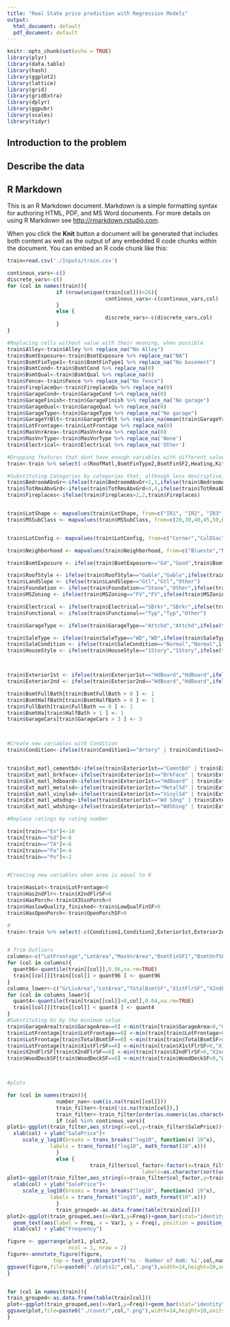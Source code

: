 ```yaml
---
title: "Real State price prediction with Regression Models"
output:
  html_document: default
  pdf_document: default
---
```


```r
knitr::opts_chunk$set(echo = TRUE)
library(plyr)
library(data.table)
library(hash)
library(ggplot2)
library(lattice)
library(grid)
library(gridExtra)
library(dplyr)
library(ggpubr)
library(scales)
library(tidyr)
```

## Introduction to the problem

## Describe the data

## R Markdown

This is an R Markdown document. Markdown is a simple formatting syntax for authoring HTML, PDF, and MS Word documents. For more details on using R Markdown see <http://rmarkdown.rstudio.com>.

When you click the **Knit** button a document will be generated that includes both content as well as the output of any embedded R code chunks within the document. You can embed an R code chunk like this:

```r
train=read.csv('./Inputs/train.csv')
```

```r
continous_vars<-c()
discrete_vars<-c()
for (col in names(train)){
                if (nrow(unique(train[col]))>26){
                                continous_vars<-c(continous_vars,col)
                }
                else {
                                discrete_vars<-c(discrete_vars,col)
                }
}

#Replacing cells without value with their meaning, when possible
train$Alley<-train$Alley %>% replace_na("No Alley")
train$BsmtExposure<-train$BsmtExposure %>% replace_na("NA")
train$BsmtFinType1<-train$BsmtFinType1 %>% replace_na("No basement")
train$BsmtCond<-train$BsmtCond %>% replace_na(0)
train$BsmtQual<-train$BsmtQual %>% replace_na(0)
train$Fence<-train$Fence %>% replace_na("No fence")
train$FireplaceQu<-train$FireplaceQu %>% replace_na(0)
train$GarageCond<-train$GarageCond %>% replace_na(0)
train$GarageFinish<-train$GarageFinish %>% replace_na("No garage")
train$GarageQual<-train$GarageQual %>% replace_na(0)
train$GarageType<-train$GarageType %>% replace_na("No garage")
train$GarageYrBlt<-train$GarageYrBlt %>% replace_na(mean(train$GarageYrBlt,na.rm=TRUE))
train$LotFrontage<-train$LotFrontage %>% replace_na(0)
train$MasVnrArea<-train$MasVnrArea %>% replace_na(0)
train$MasVnrType<-train$MasVnrType %>% replace_na('None')
train$Electrical<-train$Electrical %>% replace_na('Other')

#Dropping features that dont have enough variables with different values, to avoid overfitting.
train<-train %>% select(-c(RoofMatl,BsmtFinType2,BsmtFinSF2,Heating,KitchenAbvGr,EnclosedPorch,ScreenPorch,PoolArea,MiscFeature,PoolQC,MiscVal,Street,Utilities))

#Substituting Categories by categories that, although less descriptive, are able to generalize more, as there are more samples per category
train$BedroomAbvGr<-ifelse(train$BedroomAbvGr<1,1,ifelse(train$BedroomAbvGr>5,5,train$BedroomAbvGr))
train$TotRmsAbvGrd<-ifelse(train$TotRmsAbvGrd<4,4,ifelse(train$TotRmsAbvGrd>10,10,train$TotRmsAbvGrd))
train$Fireplaces<-ifelse(train$Fireplaces>2,2,train$Fireplaces)


train$LotShape <- mapvalues(train$LotShape, from=c("IR1", "IR2", "IR3","Reg"), to=c("IR1", "IR2&IR3","IR2&IR3", "Reg"))
train$MSSubClass <- mapvalues(train$MSSubClass, from=c(20,30,40,45,50,60,70,75,80,85,90,120,150,160,180,190), to=c("20","30","Other","Other","50","60","70","70","80","80","90","120","Other","160","Other","190"),warn_missing=FALSE)


train$LotConfig <- mapvalues(train$LotConfig, from=c("Corner","CulDSac","FR2","FR3","Inside"), to=c("Corner","CulDSac","FR2&FR3","FR2&FR3","Inside"))

train$Neighborhood <- mapvalues(train$Neighborhood, from=c("Blueste","NPkVill","Veenker"), to=c("Other","Other","Other"))

train$BsmtExposure <- ifelse(train$BsmtExposure=="Gd","Good",train$BsmtExposure)

train$RoofStyle <- ifelse(train$RoofStyle=="Gable","Gable",ifelse(train$RoofStyle=="Hip","Hip","Other"))
train$LandSlope <- ifelse(train$LandSlope=="Gtl","Gtl","Other")
train$Foundation <- ifelse(train$Foundation=="Stone","Other",ifelse(train$Foundation=="Wood","Other",ifelse(train$Foundation=="Slabt","Other",train$Foundation)))
train$MSZoning <- ifelse(train$MSZoning=="FV","FV",ifelse(train$MSZoning=="RM","RM",ifelse(train$MSZoning=="RL","RL","Other")))

train$Electrical <- ifelse(train$Electrical=="SBrkr","SBrkr",ifelse(train$Electrical=="FuseA","FuseA","Other"))
train$Functional <- ifelse(train$Functional=="Typ","Typ","Other")

train$GarageType <- ifelse(train$GarageType=="Attchd","Attchd",ifelse(train$GarageType=="BuiltIn","BuiltIn",ifelse(train$GarageType=="Detchd","Detchd","Other")))

train$SaleType <- ifelse(train$SaleType=="WD","WD",ifelse(train$SaleType=="New","New",ifelse(train$SaleType=="COD","COD","Other")))
train$SaleCondition <- ifelse(train$SaleCondition=="Normal","Normal",ifelse(train$SaleCondition=="Partial","Abnormal","Other"))
train$HouseStyle <- ifelse(train$HouseStyle=="1Story","1Story",ifelse(train$HouseStyle=="1.5Fin","1.5Fin",ifelse(train$HouseStyle=="2Story","2Story",ifelse(train$HouseStyle=="SFoyer","SFoyer",ifelse(train$HouseStyle=="SLvl","SLvl","Other")))))



train$Exterior1st <- ifelse(train$Exterior1st=="HdBoard","HdBoard",ifelse(train$Exterior1st=="MetalSd","MetalSd",ifelse(train$Exterior1st=="VinylSd","VinylSd",ifelse(train$Exterior1st=="Wd Sdng","Wd Sdng",ifelse(train$Exterior1st=="CemntBd","CemntBd",ifelse(train$Exterior1st=="BrkFace","BrkFace",ifelse(train$Exterior1st=="WdShing","WdShing","Other")))))))
train$Exterior2nd <- ifelse(train$Exterior2nd=="HdBoard","HdBoard",ifelse(train$Exterior2nd=="MetalSd","MetalSd",ifelse(train$Exterior2nd=="VinylSd","VinylSd",ifelse(train$Exterior2nd=="Wd Sdng","Wd Sdng",ifelse(train$Exterior2nd=="CemntBd","CemntBd",ifelse(train$Exterior2nd=="BrkFace","BrkFace",ifelse(train$Exterior1st=="WdShing","WdShing","Other")))))))

train$BsmtFullBath[train$BsmtFullBath > 0 ] <- 1
train$BsmtHalfBath[train$BsmtHalfBath > 0 ] <- 1
train$FullBath[train$FullBath == 0 ] <- 1
train$BsmtHa[train$HalfBath > 1 ] <- 1
train$GarageCars[train$GarageCars > 3 ] <- 3



#Create new variables with Condition
train$Condition<-ifelse(train$Condition1=="Artery" | train$Condition2=="Artery","Artery",ifelse(train$Condition1=="Feedr"|train$Condition2=="Feedr","Feedr","Other"))


train$Ext_matl_cementbd<-ifelse(train$Exterior1st=="CemntBd" | train$Exterior2nd=="CemntBd",1,0)
train$Ext_matl_brkface<-ifelse(train$Exterior1st=="BrkFace" | train$Exterior2nd=="BrkFace",1,0)
train$Ext_matl_hdboard<-ifelse(train$Exterior1st=="HdBoard" | train$Exterior2nd=="HdBoard",1,0)
train$Ext_matl_metalsd<-ifelse(train$Exterior1st=="MetalSd" | train$Exterior2nd=="MetalSd",1,0)
train$Ext_matl_vinylsd<-ifelse(train$Exterior1st=="VinylSd" | train$Exterior2nd=="VinylSd",1,0)
train$Ext_matl_wdsdng<-ifelse(train$Exterior1st=="Wd Sdng" | train$Exterior2nd=="Wd Sdng",1,0)
train$Ext_matl_wdshing<-ifelse(train$Exterior1st=="WdShing" | train$Exterior2nd=="WdShing",1,0)

#Replace ratings by rating number

train[train=="Ex"]<-10
train[train=="Gd"]<-8
train[train=="TA"]<-6
train[train=="Fa"]<-4
train[train=="Po"]<-2


#Creating new variables when area is equal to 0

train$HasLot<-train$LotFrontage>0
train$Has2ndFlr<-train$X2ndFlrSF>0
train$HasPorch<-train$X3SsnPorch>0
train$HaslowQuality_finished<-train$LowQualFinSF>0
train$HasOpenPorch<-train$OpenPorchSF>0

#
train<-train %>% select(-c(Condition1,Condition2,Exterior1st,Exterior2nd,X3SsnPorch,LowQualFinSF))


# Trim Outliers
columns<-c("LotFrontage","LotArea","MasVnrArea","BsmtFinSF1","BsmtUnfSF","TotalBsmtSF","X1stFlrSF","X2ndFlrSF","GrLivArea","GarageArea","WoodDeckSF","OpenPorchSF")
for (col in columns){
  quant96<-quantile(train[[col]],0.96,na.rm=TRUE)
  train[[col]][train[[col]] > quant96 ] <- quant96
}
columns_lower<-c("GrLivArea","LotArea","TotalBsmtSF","X1stFlrSF","X2ndFlrSF","YearBuilt","WoodDeckSF")
for (col in columns_lower){
  quant4<-quantile(train[train[[col]]>0,col],0.04,na.rm=TRUE)
  train[[col]][train[[col]] < quant4 ] <- quant4
}
#Substituting 0s by the minimum value
train$GarageArea[train$GarageArea==0] <-min(train[train$GarageArea>0,"GarageArea"])
train$LotFrontage[train$LotFrontage==0] <-min(train[train$LotFrontage>0,"LotFrontage"])
train$LotFrontage[train$TotalBsmtSF==0] <-min(train[train$TotalBsmtSF>0,"TotalBsmtSF"])
train$LotFrontage[train$X1stFlrSF==0] <-min(train[train$X1stFlrSF>0,"X1stFlrSF"])
train$X2ndFlrSF[train$X2ndFlrSF==0] <-min(train[train$X2ndFlrSF>0,"X2ndFlrSF"])
train$WoodDeckSF[train$WoodDeckSF==0] <-min(train[train$WoodDeckSF>0,"WoodDeckSF"])



#plots

for (col in names(train)){
                number_nan<-sum(is.na(train[[col]]))
                train_filter<-train[!is.na(train[col]),]
                train_filter<-train_filter[order(as.numeric(as.character(train_filter[[col]]))),]
                if (col %in% continous_vars){
plot1<-ggplot(train_filter,aes_string(x=col,y=train_filter$SalePrice))+geom_point()+ theme(axis.text.x = element_text(angle = 90, vjust = 0.5, hjust=1))+
  xlab(col) + ylab("SalePrice")+
     scale_y_log10(breaks = trans_breaks("log10", function(x) 10^x),
              labels = trans_format("log10", math_format(10^.x)))
                }
                else {
                           train_filter$col_factor<-factor(x=train_filter[[col]],levels=sort(unique(train_filter[[col]])),
                                            labels=as.character(sort(unique(train_filter[[col]]))))
plot1<-ggplot(train_filter,aes_string(x=train_filter$col_factor,y=train_filter$SalePrice))+geom_boxplot()+ggtitle(col)+ theme(axis.text.x = element_text(angle = 90, vjust = 0.5, hjust=1))+
  xlab(col) + ylab("SalePrice")+
     scale_y_log10(breaks = trans_breaks("log10", function(x) 10^x),
              labels = trans_format("log10", math_format(10^.x)))
                }
                train_grouped<-as.data.frame(table(train[col]))
plot2<-ggplot(train_grouped,aes(x=Var1,y=Freq))+geom_bar(stat="identity")+ggtitle(col)+ theme(axis.text.x = element_text(angle = 90, vjust = 0.5, hjust=1))+
  geom_text(aes(label = Freq, x = Var1, y = Freq), position = position_dodge(width = 0.8), vjust = -0.6)+ylim(0, max(train_grouped$Freq)*1.2) +
  xlab(col) + ylab("Frequency")

figure <- ggarrange(plot1, plot2,
                    ncol = 1, nrow = 2)
figure<-annotate_figure(figure,
               top = text_grob(sprintf('%s - Number of NaN: %i',col,number_nan), color = "red", face = "bold", size = 14))
ggsave(figure,file=paste0("./plots2/",col,".png"),width=14,height=10,units="cm")
}



```


```r
for (col in names(train)){
train_grouped<-as.data.frame(table(train[col]))
plot<-ggplot(train_grouped,aes(x=Var1,y=Freq))+geom_bar(stat="identity")+ggtitle(col)+ theme(axis.text.x = element_text(angle = 90, vjust = 0.5, hjust=1))
ggsave(plot,file=paste0("./count/",col,".png"),width=14,height=10,units="cm")
}

```

